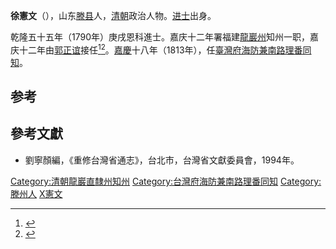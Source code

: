 '''徐憲文'''（{{bd|？||？||}}），山东[[滕县|滕县]]人，[[清朝|清朝]]政治人物。[[进士|进士]]出身。

乾隆五十五年（1790年）庚戌恩科進士。嘉庆十二年署福建[[龍巖州|龍巖州]]知州一职，嘉庆十二年由[[郭正谊|郭正谊]]接任<ref>{{cite book|author=编纂委员会|title=《福建省情资料库》|year=2001年|publisher=福建省地方志编纂委员会|location=福建|isbn=}}</ref><ref>{{Cite book|title=龙岩地区志 下|last=福建省龙岩地区地方志编纂委员会编；林金禄（兼职）总编；曾文明（兼职）第一副总编；张东民（专职）常务副总编；张惟（兼职），熊寒江（聘任），王德瑞（聘任）副总编|publisher=[[上海人民出版社|上海人民出版社]]|location=上海|pages=930}}</ref>。[[嘉慶|嘉慶]]十八年（1813年），任[[臺灣府海防兼南路理番同知|臺灣府海防兼南路理番同知]]。

==参考==
{{Reflist}}
==參考文獻==
*劉寧顏編，《重修台灣省通志》，台北市，台灣省文獻委員會，1994年。
{{start box}}
{{s-off}}
{{succession box|[[周光绪|周光绪]]|[[郭正谊|郭正谊]]|[[龍巖州|龍巖州]][[知州|知州]]|<small>嘉庆十二年（1807年）署</small>}}
{{s-before|[[張學溥|張學溥]]}}
{{s-title|[[臺灣府海防兼南路理番同知|臺灣府海防兼南路理番同知]]|<small>嘉慶十八年（1813年）任</small>}}
{{s-after|[[趙逢源|趙逢源]]}}
{{end box}}
{{乾隆五十五年庚戌恩科殿試金榜}}

[[Category:清朝龍巖直隸州知州|Category:清朝龍巖直隸州知州]]
[[Category:台灣府海防兼南路理番同知|Category:台灣府海防兼南路理番同知]]
[[Category:滕州人|Category:滕州人]]
[[Category:徐姓|X憲文]]